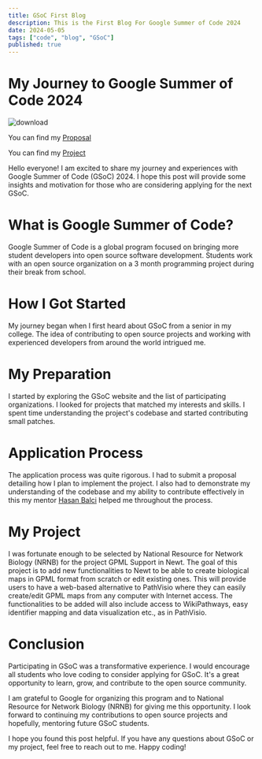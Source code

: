 ```yaml
---
title: GSoC First Blog
description: This is the First Blog For Google Summer of Code 2024
date: 2024-05-05
tags: ["code", "blog", "GSoC"]
published: true
---
```


# My Journey to Google Summer of Code 2024

![download](https://github.com/SainiAditya1/GSoC_Blog_Website/assets/114948505/ca189400-6d31-4b60-b9c9-5c03594bf5f5)

You can find my [Proposal](https://docs.google.com/document/d/1HGKHZiJ3YfGh1wmtdTB7U6aM-eHlLfv3A93gyFo0rPw/edit)

You can find my [Project ](https://summerofcode.withgoogle.com/programs/2024/projects/g2B7bPLO)

Hello everyone! I am excited to share my journey and experiences with Google Summer of Code (GSoC) 2024. I hope this post will provide some insights and motivation for those who are considering applying for the next GSoC.

# What is Google Summer of Code?

Google Summer of Code is a global program focused on bringing more student developers into open source software development. Students work with an open source organization on a 3 month programming project during their break from school.

# How I Got Started

My journey began when I first heard about GSoC from a senior in my college. The idea of contributing to open source projects and working with experienced developers from around the world intrigued me.

# My Preparation

I started by exploring the GSoC website and the list of participating organizations. I looked for projects that matched my interests and skills. I spent time understanding the project's codebase and started contributing small patches.

# Application Process

The application process was quite rigorous. I had to submit a proposal detailing how I plan to implement the project. I also had to demonstrate my understanding of the codebase and my ability to contribute effectively in this my mentor [Hasan Balci](https://www.linkedin.com/in/hasan-balc%C4%B1-52490bb4/) helped me throughout the process.

# My Project

I was fortunate enough to be selected by National Resource for Network Biology (NRNB) for the project GPML Support in Newt. The goal of this project is to add new functionalities to Newt to be able to create biological maps in GPML format from scratch or edit existing ones. This will provide users to have a web-based alternative to PathVisio where they can easily create/edit GPML maps from any computer with Internet access. The functionalities to be added will also include access to WikiPathways, easy identifier mapping and data visualization etc., as in PathVisio.

# Conclusion

Participating in GSoC was a transformative experience. I would encourage all students who love coding to consider applying for GSoC. It's a great opportunity to learn, grow, and contribute to the open source community.

I am grateful to Google for organizing this program and to National Resource for Network Biology (NRNB) for giving me this opportunity. I look forward to continuing my contributions to open source projects and hopefully, mentoring future GSoC students.

I hope you found this post helpful. If you have any questions about GSoC or my project, feel free to reach out to me. Happy coding!
